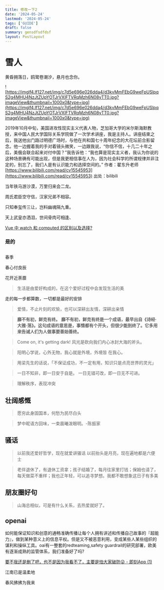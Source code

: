```yaml
---
title: 修改一下2
date: '2024-05-24'
lastmod: '2024-05-24'
tags: ['GUIDE']
draft: false
summary: gensdfsdfdsf
layout: PostLayout
---
```

# 雪人


黄昏拥落日，鸥鹭卷潮汐，悬月也念你。

![https://imglf4.lf127.net/img/c7d5e696e026dda4/d3kvMmFEbG9weFpUSlpqS2g4MHU4NzJtZUpYOTJrVXlFTVRqMzh6N08yTT0.jpg?imageView&thumbnail=1000x0&type=jpg](https://imglf4.lf127.net/img/c7d5e696e026dda4/d3kvMmFEbG9weFpUSlpqS2g4MHU4NzJtZUpYOTJrVXlFTVRqMzh6N08yTT0.jpg?imageView&thumbnail=1000x0&type=jpg)

2019年10月中旬，美国进攻性现实主义代表人物，芝加哥大学的米尔斯海默教授，来中国人民大学国际关系学院做了一次学术讲座，我是主持人。讲座结束之后，我送他出门路过明德广场时，与他在共和国七十周年纪念的大花坛前合影留念。他一边握着我的手对着镜头微笑，一边跟我说，“你信不信，十几二十年之后，美俄会联合起来对付中国？”我告诉他：“我也算是现实主义者，我认为你说的这种场景确有可能出现，但是我更相信事在人为，因为社会科学的所谓规律并非注定的，别忘了，我们人是有认识能力和选择空间的。” 作者：翟东升老师 [https://www.bilibili.com/read/cv15545953](https://www.bilibili.com/read/cv15545953) 出处：bilibili

当年铁马游沙漠，万里归来会二龙。

周氏君臣空守信，汉家兄弟不相容。

只知奉玺传三让，岂料幽魂隔九重。

天上武皇亦洒泪，世间骨肉可相逢、

[Vue 中 watch 和 computed 的区别以及选择?](https://www.notion.so/Vue-watch-computed-9a629a54e1b84876a6ae3079632933d3?pvs=21)

### 是的

## 

春季

春心付良辰

花开近荼蘼

> 生活是由爱好构成的，在这个爱好过程中会发现生活的美
> 

走的每一步都算数，一切都是最好的安排

> 爱情，不止片刻的欢愉，也可以深耕出友情，深耕出亲情
> 

> **靡不有初，鲜克有终。**
**靡不有初，鲜克有终是一个成语，最早出自《诗经·大雅·荡》。这句成语的意思是，事情都有个开头，但很少能到终了。它多用来告诫人们为人做事要善始善终。**
> 

> Come on, it's getting dark!
风光是砍向我们内心冰封大海的斧头。
> 

> 阳明心学说，心外无物，我心就是外境，外境皆 在我心。
> 

> 用梁先生的话说，「不保证成功，不一定有用，知识只是点亮世界的灵光」
> 

> 
> 
> 
> 一日不知非，即一日安于自是。
> 一日无错可改，即一日无不可进。
> 

> 理解秩序，表现冲突
> 

## 壮阔感慨

> 愿穷此身固国本，何愁为民尽白头
> 

> 梦中昵语方回味，一束晨曦泼眼明。-陈振家
> 

## 骚话

> 以前我还爱好哲学，现在就爱讲骚话
以前抬头是月亮，现在遍地都是六便士
> 

> 老伴退休了，有退休工资拿；孩子结婚了，每月往家里打钱；保姆也请了，每天做菜不重样；我也正年轻，可以追寻梦想。我都不敢想象这日子有多美
> 

## 朋友圈好句

> 山海总相似，可是有什么关系，去热爱就好了。
> 

## openai

如何能保证知识和创意的通畅准确传播让每个人拥有讲述和传播自己故事的『超能力』，做到某种意义上的信息平权。但是又不被恶意利用，变成某些人某些组织的谋利和操纵工具。oai有一整套的redteaming,safety guardrail的研究部署，欧美有逐渐成熟的监管体系，我们准备好了吗?

[要不我还是删了吧，也不是因为我看不了，主要是怕大家破防😜 - 即刻App (1)](https://www.notion.so/App-1-11012a7b8e7d4ffbab554eae6386297c?pvs=21)

江南已是温柔地

春风拂拂为我来
